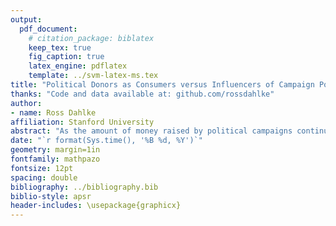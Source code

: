 ```yaml
---
output:
  pdf_document:
    # citation_package: biblatex
    keep_tex: true
    fig_caption: true
    latex_engine: pdflatex
    template: ../svm-latex-ms.tex
title: "Political Donors as Consumers versus Influencers of Campaign Policy Support: A Timeseries Analysis"
thanks: "Code and data available at: github.com/rossdahlke"
author:
- name: Ross Dahlke
affiliation: Stanford University
abstract: "As the amount of money raised by political campaigns continues to grow, scholars have studied donors to campaigns as a group of unique political actors. Particularly, online donations from small-dollar donors have grown in prominence in contemporary campaigns. Observational and survey data have been used to make ideological inferences about donors to understand more about who donors are, what donors care about, and potential motivations for making a donations. However, there is little consensus on the psychological processes of making a donations. The two predominant explanations of donor motivations--donors are 'access-oriented' or donations are acts of political participtory consumption--posit two different orders of events. Under the access-oriented model, donors first contribute to campaigns in order to influence candidates' support of issues. Under the consumption model, donors participate in the political realm by contributing to candidates who are already supportive of issues that the donor also cares about. This study uses timeseries analysis to observe the relationship between contributions from communities of donors and social media posts of candidates to identify if donations precede or lag public support of certain policy issues by campaigns. The results find that groups of donors largely respond to public support of certain policy issues. This finding supports the consumption model of political donations which treats contributions as acts of political participation."
date: "`r format(Sys.time(), '%B %d, %Y')`"
geometry: margin=1in
fontfamily: mathpazo
fontsize: 12pt
spacing: double
bibliography: ../bibliography.bib
biblio-style: apsr
header-includes: \usepackage{graphicx}
---
```

